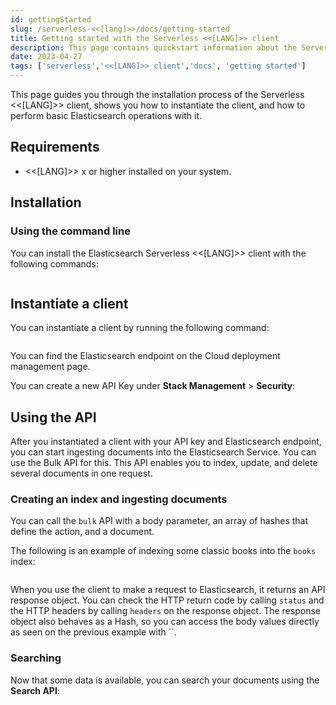 ```yaml
---
id: gettingStarted
slug: /serverless-<<[lang]>>/docs/getting-started
title: Getting started with the Serverless <<[LANG]>> client
description: This page contains quickstart information about the Serverless <<[LANG]>> client.
date: 2023-04-27
tags: ['serverless','<<[LANG]>> client','docs', 'getting started']
---
```


This page guides you through the installation process of the Serverless <<[LANG]>> 
client, shows you how to instantiate the client, and how to perform basic 
Elasticsearch operations with it.


## Requirements

* <<[LANG]>> x or higher installed on your system.


## Installation


### Using the command line

You can install the Elasticsearch Serverless <<[LANG]>> client with the following 
commands:

```bash
```


## Instantiate a client

You can instantiate a client by running the following command:

```<<[lang]>>

```

You can find the Elasticsearch endpoint on the Cloud deployment management page.

<DocImage url="images/copy-endpoint.gif" alt="Copy the endpoint for Elasticsearch"/>

You can create a new API Key under **Stack Management** > **Security**:

<DocImage url="images/setup-api-key.gif" alt="Create and copy Apy Key"/>


## Using the API

After you instantiated a client with your API key and Elasticsearch endpoint, 
you can start ingesting documents into the Elasticsearch Service. You can use 
the Bulk API for this. This API enables you to index, update, and delete several 
documents in one request.


### Creating an index and ingesting documents

You can call the `bulk` API with a body parameter, an array of hashes that 
define the action, and a document. 

The following is an example of indexing some classic books into the `books` 
index:

```<<[lang]>>

```

When you use the client to make a request to Elasticsearch, it returns an API 
response object. You can check the HTTP return code by calling `status` and the 
HTTP headers by calling `headers` on the response object. The response object 
also behaves as a Hash, so you can access the body values directly as seen on 
the previous example with ``.


### Searching

Now that some data is available, you can search your documents using the 
**Search API**:

```<<[lang]>>
```